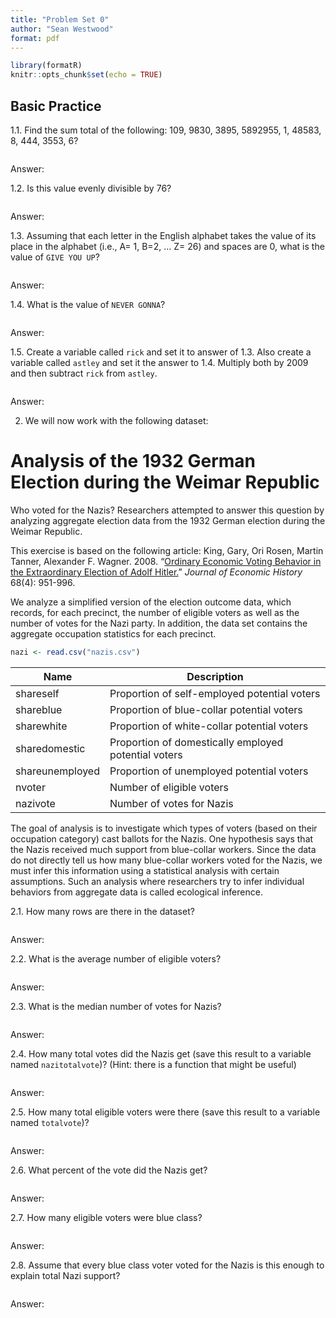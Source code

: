 ```yaml
---
title: "Problem Set 0"
author: "Sean Westwood"
format: pdf
---
```


```r
library(formatR)
knitr::opts_chunk$set(echo = TRUE)
```

## Basic Practice

1.1. Find the sum total of the following: 109, 9830, 3895, 5892955, 1, 48583, 8, 444, 3553, 6?

```r

```
Answer: 

1.2. Is this value evenly divisible by 76?
```r

```
Answer: 

1.3. Assuming that each letter in the English alphabet takes the value of its place in the alphabet (i.e., A= 1, B=2, ... Z= 26) and spaces are 0, what is the value of `GIVE YOU UP`?
```r

```
Answer: 

1.4. What is the value of `NEVER GONNA`?

```r

```
Answer: 

1.5. Create a variable called `rick` and set it to answer of 1.3.  Also create a variable called `astley` and set it the answer to 1.4.  Multiply both by 2009 and then subtract `rick` from `astley`.

```r

```
Answer: 

2. We will now work with the following dataset:

# Analysis of the 1932 German Election during the Weimar Republic

Who voted for the Nazis?  Researchers attempted to answer this question by analyzing aggregate election data from the 1932 German election during the Weimar Republic.

This exercise is based on the following article: King, Gary, Ori Rosen, Martin Tanner, Alexander F. Wagner. 2008.  "[Ordinary Economic Voting Behavior in the Extraordinary Election of Adolf Hitler.](http://dx.doi.org/10.1017/S0022050708000788)" *Journal of Economic History* 68(4): 951-996.  

We analyze a simplified version of the election outcome data, which records, for each precinct, the number of eligible voters as well as the number of votes for the Nazi party.  In addition, the data set contains the aggregate occupation statistics for each precinct. 

```r
nazi <- read.csv("nazis.csv")
```

| Name            | Description                                          |
|-----------------|------------------------------------------------------|
| shareself       | Proportion of self-employed potential voters         |
| shareblue       | Proportion of blue-collar potential voters           |
| sharewhite      | Proportion of white-collar potential voters          |
| sharedomestic   | Proportion of domestically employed potential voters |
| shareunemployed | Proportion of unemployed potential voters            |
| nvoter          | Number of eligible voters                            |
| nazivote        | Number of votes for Nazis                            |

The goal of analysis is to investigate which types of voters (based on their occupation category) cast ballots for the Nazis.  One hypothesis says that the Nazis received much support from blue-collar workers. Since the data do not directly tell us how many blue-collar workers voted for the Nazis, we must infer this information using a statistical analysis with certain assumptions.  Such an analysis where researchers try to infer individual behaviors from aggregate data is called ecological inference.

2.1. How many rows are there in the dataset?
```r

```
Answer: 

2.2. What is the average number of eligible voters?
```r

```
Answer: 

2.3. What is the median number of votes for Nazis?
```r

```
Answer: 

2.4. How many total votes did the Nazis get (save this result to a variable named `nazitotalvote`)? (Hint: there is a function that might be useful)
```r

```
Answer: 

2.5. How many total eligible voters were there (save this result to a variable named `totalvote`)? 
```r

```
Answer: 

2.6. What percent of the vote did the Nazis get?
```r

```
Answer: 

2.7. How many eligible voters were blue class?
```r

```
Answer: 

2.8. Assume that every blue class voter voted for the Nazis is this enough to explain total Nazi support?
```r

```
Answer: 

